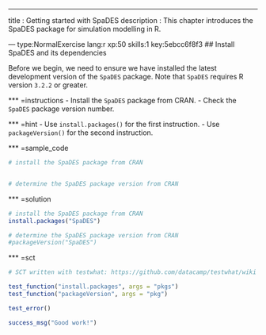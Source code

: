 ---
title       : Getting started with SpaDES
description : This chapter introduces the SpaDES package for simulation modelling in R.

--- type:NormalExercise lang:r xp:50 skills:1 key:5ebcc6f8f3
## Install SpaDES and its dependencies

Before we begin, we need to ensure we have installed the latest development version of the `SpaDES` package.
Note that `SpaDES` requires R version `3.2.2` or greater.

*** =instructions
- Install the `SpaDES` package from CRAN.
- Check the `SpaDES` package version number.

*** =hint
- Use `install.packages()` for the first instruction.
- Use `packageVersion()` for the second instruction.

*** =sample_code
```r
# install the SpaDES package from CRAN


# determine the SpaDES package version from CRAN

```

*** =solution
```r
# install the SpaDES package from CRAN
install.packages("SpaDES")

# determine the SpaDES package version from CRAN
#packageVersion("SpaDES")
```

*** =sct
```r
# SCT written with testwhat: https://github.com/datacamp/testwhat/wiki

test_function("install.packages", args = "pkgs")
test_function("packageVersion", args = "pkg")

test_error()

success_msg("Good work!")
```
